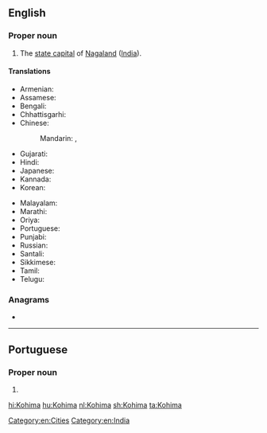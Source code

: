 ==English==
{{wikipedia}}

===Proper noun===
{{en-proper noun}}

# The [[state capital]] of [[Nagaland]] ([[India]]).

====Translations====
{{trans-top|capital of Nagaland, India}}
* Armenian: {{t|hy|Կոհիմա}}
* Assamese: {{t-needed|as}}
* Bengali: {{t|bn|কোহিমা|sc=Beng}}
* Chhattisgarhi: {{t-needed|hne}}
* Chinese:
*: Mandarin: {{t+|cmn|科希馬|sc=Hani}}, {{t+|cmn|科希马|tr=Kēxīmǎ|sc=Hani}}
* Gujarati: {{t-needed|gu}}
* Hindi: {{t+|hi|कोहिमा|tr=kōhimā}}
* Japanese: {{t|ja|コヒマ|tr=Kohima}}
* Kannada: {{t-needed|kn}}
* Korean: {{t|ko|코히마|sc=Kore}}
{{trans-mid}}
* Malayalam: {{t|ml|കൊഹിമ|sc=Mlym}}
* Marathi: {{t|mr|कोहिमा|sc=Deva}}
* Oriya: {{t|or|କୋହିମା|sc=Orya}}
* Portuguese: {{t|pt|Kohima|f}}
* Punjabi: {{t-needed|pa}}
* Russian: {{t|ru|Кохи́ма|f}}
* Santali: {{t-needed|sat}}
* Sikkimese: {{t-needed|sip}}
* Tamil: {{t|ta|கோகிமா|sc=Taml}}
* Telugu: {{t|te|కోహిమా|sc=Telu}}
{{trans-bottom}}

===Anagrams===
* {{l|en|Hakomi}}

[[Category:en:Cities]]
[[Category:en:India]]

----

==Portuguese==

===Proper noun===
{{pt-proper noun|f}}

# {{place|pt|city/state capital|s/Nagaland|c/India|t1=Kohima}}

[[hi:Kohima]]
[[hu:Kohima]]
[[nl:Kohima]]
[[sh:Kohima]]
[[ta:Kohima]]